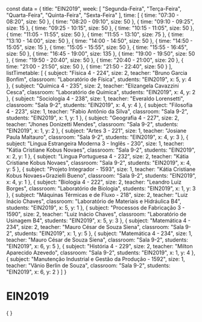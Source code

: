 const data = {
  title: "EIN2019",
  week: [
    "Segunda-Feira",
    "Terça-Feira",
    "Quarta-Feira",
    "Quinta-Feira",
    "Sexta-Feira"
  ],
  time: [
    {
      time: "07:30 - 08:20",
      size: 50
    },
    {
      time: "08:20 - 09:10",
      size: 50
    },
    {
      time: "09:10 - 09:25",
      size: 15
    },
    {
      time: "09:25 - 10:15",
      size: 50
    },
    {
      time: "10:15 - 11:05",
      size: 50
    },
    {
      time: "11:05 - 11:55",
      size: 50
    },
    {
      time: "11:55 - 13:10",
      size: 75
    },
    {
      time: "13:10 - 14:00",
      size: 50
    },
    {
      time: "14:00 - 14:50",
      size: 50
    },
    {
      time: "14:50 - 15:05",
      size: 15
    },
    {
      time: "15:05 - 15:55",
      size: 50
    },
    {
      time: "15:55 - 16:45",
      size: 50
    },
    {
      time: "16:45 - 19:00",
      size: 135
    },
    {
      time: "19:00 - 19:50",
      size: 50
    },
    {
      time: "19:50 - 20:40",
      size: 50
    },
    {
      time: "20:40 - 21:00",
      size: 20
    },
    {
      time: "21:00 - 21:50",
      size: 50
    },
    {
      time: "21:50 - 22:40",
      size: 50
    }
  ],
  listTimetable: [
    {
      subject: "Física 4 - 224",
      size: 2,
      teacher: "Bruno Garcia Bonfim",
      classroom: "Laboratório de Física",
      students: "EIN2019",
      x: 5,
      y: 4
    },
    {
      subject: "Química 4 - 235",
      size: 2,
      teacher: "Elizangela Cavazzini Cesca",
      classroom: "Laboratório de Química",
      students: "EIN2019",
      x: 4,
      y: 2
    },
    {
      subject: "Sociologia 4 - 238",
      size: 1,
      teacher: "Everaldo Lorensetti",
      classroom: "Sala 9-2",
      students: "EIN2019",
      x: 4,
      y: 4
    },
    {
      subject: "Filosofia 4 - 223",
      size: 1,
      teacher: "Fabio Antônio da Silva",
      classroom: "Sala 9-2",
      students: "EIN2019",
      x: 1,
      y: 1
    },
    {
      subject: "Geografia 4 - 227",
      size: 2,
      teacher: "Jhones Donizetti Mendes",
      classroom: "Sala 9-2",
      students: "EIN2019",
      x: 1,
      y: 2
    },
    {
      subject: "Artes 3 - 221",
      size: 1,
      teacher: "Josiane Paula Maltauro",
      classroom: "Sala 9-2",
      students: "EIN2019",
      x: 4,
      y: 3
    },
    {
      subject: "Lingua Estrangeira Moderna 3 - Inglês - 230",
      size: 1,
      teacher: "Kátia Cristiane Kobus Novaes",
      classroom: "Sala 9-2",
      students: "EIN2019",
      x: 2,
      y: 1
    },
    {
      subject: "Lingua Portuguesa 4 - 232",
      size: 2,
      teacher: "Kátia Cristiane Kobus Novaes",
      classroom: "Sala 9-2",
      students: "EIN2019",
      x: 4,
      y: 5
    },
    {
      subject: "Projeto Integrador - 1593",
      size: 1,
      teacher: "Kátia Cristiane Kobus Novaes+Grazielli Bueno",
      classroom: "Sala 9-2",
      students: "EIN2019",
      x: 4,
      y: 1
    },
    {
      subject: "Biologia 4 - 222",
      size: 2,
      teacher: "Leandro Luiz Borges",
      classroom: "Laboratório de Biologia",
      students: "EIN2019",
      x: 1,
      y: 3
    },
    {
      subject: "Máquinas Térmicas e de Fluxo - 218",
      size: 2,
      teacher: "Luiz Inácio Chaves",
      classroom: "Laboratório de Materiais e Hidráulica B4",
      students: "EIN2019",
      x: 5,
      y: 1
    },
    {
      subject: "Processos de Fabricação 3 - 1590",
      size: 2,
      teacher: "Luiz Inácio Chaves",
      classroom: "Laboratório de Usinagem B4",
      students: "EIN2019",
      x: 5,
      y: 3
    },
    {
      subject: "Matemática 4 - 234",
      size: 2,
      teacher: "Mauro César de Souza Siena",
      classroom: "Sala 9-2",
      students: "EIN2019",
      x: 1,
      y: 5
    },
    {
      subject: "Matemática 4 - 234",
      size: 1,
      teacher: "Mauro César de Souza Siena",
      classroom: "Sala 9-2",
      students: "EIN2019",
      x: 6,
      y: 5
    },
    {
      subject: "História 4 - 229",
      size: 2,
      teacher: "Milton Aparecido Azevedo",
      classroom: "Sala 9-2",
      students: "EIN2019",
      x: 1,
      y: 4
    },
    {
      subject: "Manutenção Industrial e Gestão da Produção - 1592",
      size: 1,
      teacher: "Vânio Berlin de Souza",
      classroom: "Sala 9-2",
      students: "EIN2019",
      x: 6,
      y: 2
    }
  ]
}

# EIN2019

<div>
    {
        <Grid
            title={data.title}
            weekDays={data.week}
            time={data.time}
            listClasses={data.listTimetable}
        />
    }
</div>